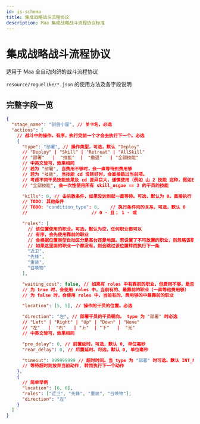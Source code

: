 ```yaml
---
id: is-schema
title: 集成战略战斗流程协议
description: Maa 集成战略战斗流程协议标准
---
```


# 集成战略战斗流程协议

适用于 Maa 全自动肉鸽的战斗流程协议

`resource/roguelike/*.json` 的使用方法及各字段说明

## 完整字段一览

```json
{
  "stage_name": "驯兽小屋", // 关卡名，必选
  "actions": [
    // 战斗中的操作。有序，执行完前一个才会去执行下一个。必选
    {
      "type": "部署", // 操作类型，可选，默认 "Deploy"
      // "Deploy" | "Skill" | "Retreat" | "AllSkill"
      // "部署"   |  "技能"  |  "撤退"   | "全部技能"
      // 中英文皆可，效果相同
      // 若为 "部署", 当费用不够时，会一直等待到费用够
      // 若为 "技能", 当技能 cd 没转好时，会直接跳过当前项。
      // 考虑不同干员技能效果及 cd 差异巨大，谨慎使用（例如 山 2 技能 这种，假如已经开了，你又开一次，就给关了）
      // "全部技能", 会一次性使用所有 skill_usgae == 3 的干员的技能

      "kills": 0, // 击杀数条件，如果没达到就一直等待。可选，默认为 0。直接执行
      // TODO: 其他条件
      // TODO: "condition_type": 0,    // 执行条件间的关系，可选，默认 0
      //                        // 0 - 且； 1 - 或

      "roles": [
        // 该位置使用的职业。可选，默认为空，任何职业都可以
        // 有序，会先使用靠前的职业
        // 会根据位置类型自动区分是高台还是地面。若设置了不可放置的职业，则忽略该职业
        // 如果这里面的职业一个都没有，则会跳过该位置转而执行下一条
        "近卫",
        "先锋",
        "重装",
        "召唤物"
      ],

      "waiting_cost": false, // 如果有 roles 中有靠前的职业，但费用不够，是否等待。可选，默认 false
      // 为 true 时，会使用 roles 中，当前有的、最靠前的职业（一直等他费用够）
      // 为 false 时，会使用 roles 中，当前有的、费用够的中最靠前的职业

      "location": [5, 5], // 操作的干员的位置。必选

      "direction": "左", // 部署干员的干员朝向。 type 为 "部署" 时必选
      // "Left" | "Right" | "Up" | "Down" | "None"
      // "左"   |  "右"   | "上"  | "下"   |  "无"
      // 中英文皆可，效果相同

      "pre_delay": 0, // 前置延时。可选，默认 0, 单位毫秒
      "rear_delay": 0, // 后置延时。可选，默认 0, 单位毫秒

      "timeout": 999999999 // 超时时间。当 type 为 "部署" 时可选。默认 INT_MAX, 单位毫秒
      // 等待超时则放弃当前动作, 转而执行下一个动作
    },
    {
      // 简单举例
      "location": [6, 6],
      "roles": ["近卫", "先锋", "重装", "召唤物"],
      "direction": "左"
    }
  ]
}
```
